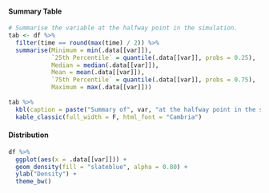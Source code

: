 
#### Summary Table

```r
# Summarise the variable at the halfway point in the simulation.
tab <- df %>%
  filter(time == round(max(time) / 2)) %>%
  summarise(Minimum = min(.data[[var]]),
            `25th Percentile` = quantile(.data[[var]], probs = 0.25),
            Median = median(.data[[var]]),
            Mean = mean(.data[[var]]),
            `75th Percentile` = quantile(.data[[var]], probs = 0.75),
            Maximum = max(.data[[var]]))
  
tab %>%
  kbl(caption = paste("Summary of", var, "at the halfway point in the simulation.")) %>%
  kable_classic(full_width = F, html_font = "Cambria")

```

#### Distribution

```r

df %>%
  ggplot(aes(x = .data[[var]])) +
  geom_density(fill = "slateblue", alpha = 0.80) +
  ylab("Density") +
  theme_bw() 

```


